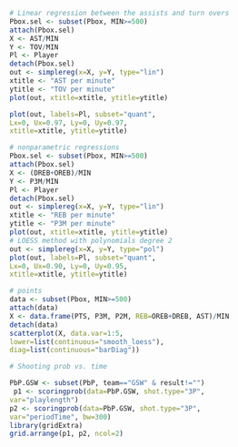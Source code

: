```r
# Linear regression between the assists and turn overs
Pbox.sel <- subset(Pbox, MIN>=500)
attach(Pbox.sel)
X <- AST/MIN
Y <- TOV/MIN
Pl <- Player
detach(Pbox.sel)
out <- simplereg(x=X, y=Y, type="lin")
xtitle <- "AST per minute"
ytitle <- "TOV per minute"
plot(out, xtitle=xtitle, ytitle=ytitle)

plot(out, labels=Pl, subset="quant",
Lx=0, Ux=0.97, Ly=0, Uy=0.97,
xtitle=xtitle, ytitle=ytitle)
```
```r
# nonparametric regressions
Pbox.sel <- subset(Pbox, MIN>=500)
attach(Pbox.sel)
X <- (DREB+OREB)/MIN
Y <- P3M/MIN
Pl <- Player
detach(Pbox.sel)
out <- simplereg(x=X, y=Y, type="lin")
xtitle <- "REB per minute"
ytitle <- "P3M per minute"
plot(out, xtitle=xtitle, ytitle=ytitle)
# LOESS method with polynomials degree 2
out <- simplereg(x=X, y=Y, type="pol")
plot(out, labels=Pl, subset="quant",
Lx=0, Ux=0.90, Ly=0, Uy=0.95,
xtitle=xtitle, ytitle=ytitle)

# points
data <- subset(Pbox, MIN>=500)
attach(data)
X <- data.frame(PTS, P3M, P2M, REB=OREB+DREB, AST)/MIN
detach(data)
scatterplot(X, data.var=1:5,
lower=list(continuous="smooth_loess"),
diag=list(continuous="barDiag"))
```
```r
# Shooting prob vs. time

PbP.GSW <- subset(PbP, team=="GSW" & result!="")
 p1 <- scoringprob(data=PbP.GSW, shot.type="3P",
var="playlength")
p2 <- scoringprob(data=PbP.GSW, shot.type="3P",
var="periodTime", bw=300)
library(gridExtra)
grid.arrange(p1, p2, ncol=2)
```

